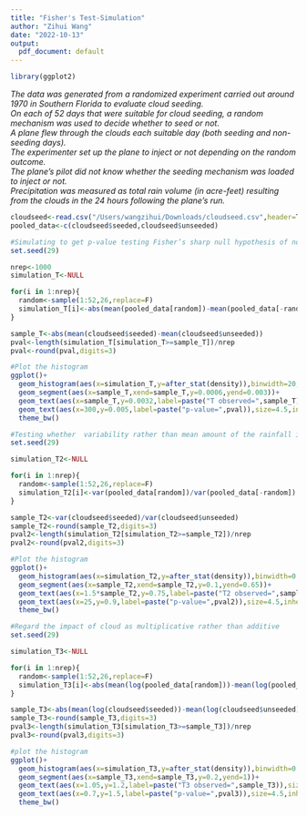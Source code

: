 ```yaml
---
title: "Fisher's Test-Simulation"
author: "Zihui Wang"
date: "2022-10-13"
output: 
  pdf_document: default
---
```


```r
library(ggplot2)
```

*The data was generated from a randomized experiment carried out around 1970 in Southern Florida to evaluate cloud seeding.*  
*On each of 52 days that were suitable for cloud seeding, a random mechanism was used to decide whether to seed or not.*  
*A plane flew through the clouds each suitable day (both seeding and non-seeding days).*  
*The experimenter set up the plane to inject or not depending on the random outcome.*  
*The plane’s pilot did not know whether the seeding mechanism was loaded to inject or not.*  
*Precipitation was measured as total rain volume (in acre-feet) resulting from the clouds in the 24 hours following the plane’s run.*  
```r
cloudseed<-read.csv("/Users/wangzihui/Downloads/cloudseed.csv",header=T)
pooled_data<-c(cloudseed$seeded,cloudseed$unseeded)
```

```r
#Simulating to get p-value testing Fisher’s sharp null hypothesis of no treatment effect
set.seed(29)

nrep<-1000
simulation_T<-NULL

for(i in 1:nrep){
  random<-sample(1:52,26,replace=F)
  simulation_T[i]<-abs(mean(pooled_data[random])-mean(pooled_data[-random]))
}

sample_T<-abs(mean(cloudseed$seeded)-mean(cloudseed$unseeded))
pval<-length(simulation_T[simulation_T>=sample_T])/nrep
pval<-round(pval,digits=3)

#Plot the histogram
ggplot()+
  geom_histogram(aes(x=simulation_T,y=after_stat(density)),binwidth=20,fill="blue",color="blue",alpha=0.5,size=0.1)+
  geom_segment(aes(x=sample_T,xend=sample_T,y=0.0006,yend=0.003))+
  geom_text(aes(x=sample_T,y=0.0032,label=paste("T observed=",sample_T)),size=4,inherit.aes = FALSE)+
  geom_text(aes(x=300,y=0.005,label=paste("p-value=",pval)),size=4.5,inherit.aes = FALSE)+
  theme_bw()
```
  
```r
#Testing whether  variability rather than mean amount of the rainfall increased
set.seed(29)

simulation_T2<-NULL

for(i in 1:nrep){
  random<-sample(1:52,26,replace=F)
  simulation_T2[i]<-var(pooled_data[random])/var(pooled_data[-random])
}

sample_T2<-var(cloudseed$seeded)/var(cloudseed$unseeded)
sample_T2<-round(sample_T2,digits=3)
pval2<-length(simulation_T2[simulation_T2>=sample_T2])/nrep
pval2<-round(pval2,digits=3)

#Plot the histogram
ggplot()+
  geom_histogram(aes(x=simulation_T2,y=after_stat(density)),binwidth=0.5,fill="blue",color="blue",alpha=0.5,size=0.1)+
  geom_segment(aes(x=sample_T2,xend=sample_T2,y=0.1,yend=0.65))+
  geom_text(aes(x=1.5*sample_T2,y=0.75,label=paste("T2 observed=",sample_T2)),size=4,inherit.aes = FALSE)+
  geom_text(aes(x=25,y=0.9,label=paste("p-value=",pval2)),size=4.5,inherit.aes = FALSE)+
  theme_bw()
```
  
```r
#Regard the impact of cloud as multiplicative rather than additive
set.seed(29)

simulation_T3<-NULL

for(i in 1:nrep){
  random<-sample(1:52,26,replace=F)
  simulation_T3[i]<-abs(mean(log(pooled_data[random]))-mean(log(pooled_data[-random])))
}

sample_T3<-abs(mean(log(cloudseed$seeded))-mean(log(cloudseed$unseeded)))
sample_T3<-round(sample_T3,digits=3)
pval3<-length(simulation_T3[simulation_T3>=sample_T3])/nrep
pval3<-round(pval3,digits=3)

#plot the histogram
ggplot()+
  geom_histogram(aes(x=simulation_T3,y=after_stat(density)),binwidth=0.1,fill="blue",color="blue",alpha=0.5,size=0.1)+
  geom_segment(aes(x=sample_T3,xend=sample_T3,y=0.2,yend=1))+
  geom_text(aes(x=1.05,y=1.2,label=paste("T3 observed=",sample_T3)),size=4,inherit.aes = FALSE)+
  geom_text(aes(x=0.7,y=1.5,label=paste("p-value=",pval3)),size=4.5,inherit.aes = FALSE)+
  theme_bw()
```
